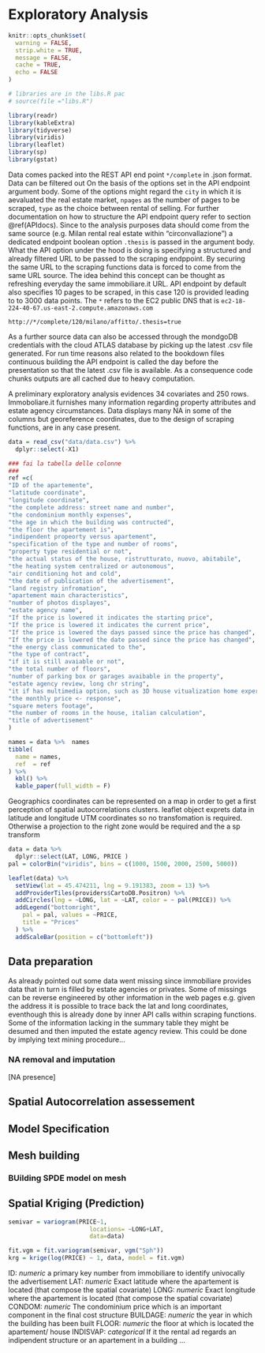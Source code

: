 # Exploratory Analysis {#exploratory}



```r
knitr::opts_chunk$set(
  warning = FALSE,  
  strip.white = TRUE,
  message = FALSE,
  cache = TRUE,
  echo = FALSE
)

# libraries are in the libs.R pac
# source(file ="libs.R")

library(readr)
library(kableExtra)
library(tidyverse)
library(viridis)
library(leaflet)
library(sp)
library(gstat)
```

Data comes packed into the REST API end point `*/complete` in .json format. Data can be filtered out On the basis of the options set in the API endpoint argument body. Some of the options might regard the `city` in which it is aevaluated the real estate market, `npages` as the number of pages to be scraped, `type` as the choice between rental of selling. For further documentation on how to structure the API endpoint query refer to section \@ref(APIdocs).  Since to the analysis purposes data should come from the same source (e.g. Milan rental real estate within "circonvallazione") a dedicated endpoint boolean option `.thesis` is passed in the argument body. What the API option under the hood is doing is specifying a structured and already filtered URL to be passed to the scraping endppoint. By securing the same URL to the scraping functions data is forced to come from the same URL source. The idea behind this concept can be thought as refreshing everyday the same immobiliare.it URL. API endpoint by default also specifies 10 pages to be scraped, in this case 120 is provided leading to to 3000 data points. The `*` refers to the EC2 public DNS that is `ec2-18-224-40-67.us-east-2.compute.amazonaws.com`

`http://*/complete/120/milano/affitto/.thesis=true`

As a further source data can also be accessed through the mondgoDB credentials with the cloud ATLAS database by picking up the latest .csv file generated. For run time reasons also related to the bookdown files continuous building the API endpoint is called the day before the presentation so that the latest .csv file is available. As a consequence code chunks outputs are all cached due to heavy computation.

A preliminary exploratory analysis evidences 34 covariates and 250 rows. Immoboliare.it furnishes many information regarding property attributes and estate agency circumstances. Data displays many NA in some of the columns but georeference coordinates, due to the design of scraping functions, are in any case present. 

```r

data = read_csv("data/data.csv") %>% 
  dplyr::select(-X1)

### fai la tabella delle colonne
### 
ref =c(
"ID of the apartemente",
"latitude coordinate",
"longitude coordinate",
"the complete address: street name and number",
"the condominium monthly expenses",
"the age in which the building was contructed",
"the floor the apartement is",
"indipendent propeorty versus apartement",
"specification of the type and number of rooms",
"property type residential or not",
"the actual status of the house, ristrutturato, nuovo, abitabile",
"the heating system centralized or autonomous",
"air conditioning hot and cold",
"the date of publication of the advertisement",
"land registry infromation",
"apartement main characteristics",
"number of photos displayes",
"estate agency name",
"If the price is lowered it indicates the starting price",
"If the price is lowered it indicates the current price",
"If the price is lowered the days passed since the price has changed",
"If the price is lowered the date passed since the price has changed",
"the energy class communicated to the",
"the type of contract",
"if it is still avaiable or not",
"the total number of floors",
"number of parking box or garages avaibable in the property",
"estate agency review, long chr string",
"it if has multimedia option, such as 3D house vitualization home experience or videos",
"the monthly price <- response",
"square meters footage",
"the number of rooms in the house, italian calculation",
"title of advertisement"
)

names = data %>%  names
tibble(
  name = names,
  ref  = ref 
) %>% 
  kbl() %>%
  kable_paper(full_width = F)
```

Geographics coordinates can be represented on a map in order to get a first perception of spatial autocorrelations clusters. leaflet object exprets data in latitude and longitude UTM coordinates so no transfomation is required. Otherwise a projection to the right zone would be required and the a sp transform 

```r
data = data %>%  
  dplyr::select(LAT, LONG, PRICE ) 
pal = colorBin("viridis", bins = c(1000, 1500, 2000, 2500, 5000))

leaflet(data) %>%
  setView(lat = 45.474211, lng = 9.191383, zoom = 13) %>% 
  addProviderTiles(providers$CartoDB.Positron) %>%
  addCircles(lng = ~LONG, lat = ~LAT, color = ~ pal(PRICE)) %>%
  addLegend("bottomright",
    pal = pal, values = ~PRICE,
    title = "Prices"
  ) %>%
  addScaleBar(position = c("bottomleft"))

```


##  Data preparation 

As already pointed out some data went missing since immobiliare provides data that in turn is filled by estate agencies or privates. Some of missings can be reverse engineered by other information in the web pages e.g. given the address it is possible to trace back the lat and long coordinates, eventhough this is already done by inner API calls within scraping functions. Some of the information lacking in the summary table they might be desumed and then imputed the estate agency review. This could be done by implying text mining procedure...


### NA removal and imputation 

[NA presence]

## Spatial Autocorrelation assessement 


## Model Specification 


## Mesh building 


### BUilding SPDE model on mesh


## Spatial Kriging (Prediction)


```r
semivar = variogram(PRICE~1, 
                       locations= ~LONG+LAT,
                       data=data)

fit.vgm = fit.variogram(semivar, vgm("Sph"))
krg = krige(log(PRICE) ~ 1, data, model = fit.vgm)

```






ID: _numeric_ a primary key number from immobiliare to identify univocally the advertisement 
LAT: _numeric_ Exact latitude where the apartement is located (that compose the spatial covariate) 
LONG: _numeric_ Exact longitude where the apartement is located (that compose the spatial covariate)
CONDOM:  _numeric_ The condominium price which is an important component in the final cost structure
BUILDAGE: _numeric_ the year in which the building has been built
FLOOR: _numeric_ the floor at which is located the apartement/ house
INDISVAP: _categorical_ If it the rental ad regards an indipendent structure or an apartement in a building
...





